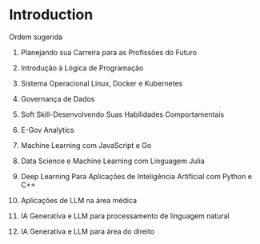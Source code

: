 # Introduction

Ordem sugerida

1. Planejando  sua  Carreira  para  as  Profissões  do  Futuro

2. Introdução à Lógica de Programação

3. Sistema  Operacional  Linux,  Docker  e  Kubernetes

4. Governança de Dados

5. Soft    Skill-Desenvolvendo    Suas    Habilidades    Comportamentais

6. E-Gov Analytics

7. Machine Learning com JavaScript e Go

8. Data Science e Machine Learning com Linguagem Julia

9. Deep Learning Para Aplicações de Inteligência Artificial com Python e C++

10. Aplicações de LLM na área médica

11. IA Generativa e LLM para processamento de linguagem natural

12. IA Generativa e LLM para área do direito

